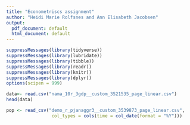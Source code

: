 ```yaml
---
title: "Econometriscs assignment"
author: "Heidi Marie Rolfsnes and Ann Elisabeth Jacobsen"
output:
  pdf_document: default
  html_document: default
---
```


```r
suppressMessages(library(tidyverse))
suppressMessages(library(lubridate))
suppressMessages(library(tibble))
suppressMessages(library(readr))
suppressMessages(library(knitr))
suppressMessages(library(dplyr))
options(scipen = 999)
```

```r
data<- read.csv("nama_10r_3gdp__custom_3521535_page_linear.csv")
head(data)
```
```r
pop <- read_csv("demo_r_pjanaggr3__custom_3539873_page_linear.csv",
                 col_types = cols(time = col_date(format = "%Y")))
````

